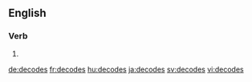 
==English==

===Verb===
{{head|en|verb form}}

# {{en-third-person singular of|decode}}

[[de:decodes]]
[[fr:decodes]]
[[hu:decodes]]
[[ja:decodes]]
[[sv:decodes]]
[[vi:decodes]]